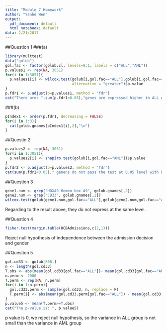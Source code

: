 ```yaml
---
title: "Module 7 Homework"
author: "Yanhe Wen"
output:
  pdf_document: default
  html_notebook: default
data: 2/21/2017
---
```


##Question 1
###(a)
```r
library(multtest)
data("golub")
gol.fac <- factor(golub.cl, levels=0:1, labels = c("ALL","AML"))
p.values1 <- rep(NA, 3051)
for(i in 1:3051){
  p.values1[i] <- wilcox.test(golub[i,gol.fac=="ALL"],golub[i,gol.fac=="AML"], paired = F, 
                              alternative = "greater")$p.value
}
p.fdr1 <- p.adjust(p=p.values1, method = "fdr")
cat("There are: ",sum(p.fdr1<0.05),"genes are expressed higher in ALL group")
```
###(b)
```r
pIndex1 <- order(p.fdr1, decreasing = FALSE)
for(i in 1:3){
  cat(golub.gnames[pIndex1[i],2],"\n")
}
```

##Questin 2
```r
p.values2 <- rep(NA, 3051)
for(i in 1:3051){
  p.values2[i] <- shapiro.test(golub[i,gol.fac=="AML"])$p.value
}
p.fdr2 <- p.adjust(p=p.values2, method = "fdr")
cat(sum(p.fdr2<0.05)," genens do not pass the test at 0.05 level with FDR adjustment.")
```

##Question 3
```r
gene1.num <- grep("HOXA9 Homeo box A9", golub.gnames[,2])
gene2.num <- grep("CD33", golub.gnames[,2])
wilcox.test(golub[gene1.num,gol.fac=="ALL"],golub[gene2.num,gol.fac=="ALL"], paired = T, alternative = "two.sided")
```
Regarding to the result above, they do not express at the same level.

##Question 4
```r
fisher.test(margin.table(UCBAdmissions,c(2,1)))
```
Reject null hypothesis of independence between the admission decision and gender

##Question 5
```r
gol.cd33 <- golub[808,]
n <- length(gol.cd33)
T.obs <- abs(mean(gol.cd33[gol.fac=="ALL"])- mean(gol.cd33[gol.fac=="AML"]))
n.perm <- 2000
T.perm <- rep(NA, n.perm)
for(i in 1:n.perm){
  gol.cd33.perm <- sample(gol.cd33, n, replace = F)
  T.perm[i] <- abs(mean(gol.cd33.perm[gol.fac=="ALL"]) - mean(gol.cd33.perm[gol.fac=="AML"]))
}
p.value5 <- mean(T.perm>=T.obs)
cat("The p-value is: ", p.value5)
```
p value is 0, we reject null hypothesis, so the variance in ALL group is not
small than the variance in AML group
